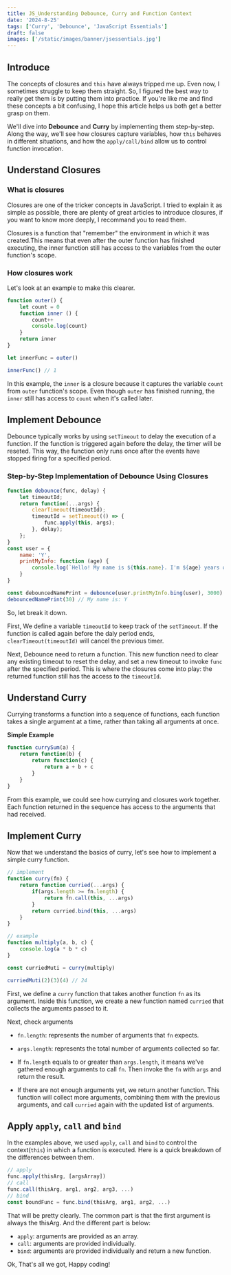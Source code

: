 ```yaml
---
title: JS_Understanding Debounce, Curry and Function Context
date: '2024-8-25'
tags: ['Curry', 'Debounce', 'JavaScript Essentials']
draft: false
images: ['/static/images/banner/jsessentials.jpg']
---
```


## Introduce
The concepts of closures and `this` have always tripped me up. Even now, I sometimes struggle to keep them straight. So, I figured the best way to really get them is by putting them into practice. If you're like me and find these concepts a bit confusing, I hope this article helps us both get a better grasp on them.

We'll dive into **Debounce** and **Curry** by implementing them step-by-step. Along the way, we'll see how closures capture variables, how `this` behaves in different situations, and how the `apply/call/bind` allow us to control function invocation.

## Understand Closures
### What is closures
Closures are one of the tricker concepts in JavaScript. I tried to explain it as simple as possible, there are plenty of great articles to introduce closures, if you want to know more deeply, I recommand you to read them. 

Closures is a function that "remember" the environment in which it was created.This means that even after the outer function has finished executing, the inner function still has access to the variables from the outer function's scope.
### How closures work
Let's look at an example to make this clearer.
```javascript
function outer() {
	let count = 0
	function inner () {
		count++
		console.log(count)
	}
	return inner
}

let innerFunc = outer()

innerFunc() // 1
```
In this example, the `inner` is a closure because it captures the variable `count` from `outer` function's scope. Even though `outer` has finished running, the `inner` still has access to `count` when it's called later. 
## Implement Debounce
Debounce typically works by using `setTimeout` to delay the execution of a function. If the function is triggered again before the delay, the timer will be reseted. This way, the function only runs once after the events have stopped firing for a specified period.
### Step-by-Step Implementation of Debounce Using Closures
```javascript
function debounce(func, delay) {
    let timeoutId;
    return function(...args) {
        clearTimeout(timeoutId);
        timeoutId = setTimeout(() => {
            func.apply(this, args);
        }, delay);
    };
}
const user = {
	name: 'Y',
	printMyInfo: function (age) {
		console.log(`Hello! My name is ${this.name}. I'm ${age} years old.`)
	}
}

const debouncedNamePrint = debounce(user.printMyInfo.bing(user), 3000)
debouncedNamePrint(30) // My name is: Y
```

So, let break it down.

First, We define a variable `timeoutId` to keep track of the `setTimeout`. If the function is called again before the daly period ends, `clearTimeout(timeoutId)` will cancel the previous timer.

Next, Debounce need to  return a function. This new function need to clear any existing timeout to reset the delay, and set a new timeout to invoke  `func` after the specified period. This is where the closures come into play: the returned function still has the access to the `timeoutId`.

## Understand Curry
Currying transforms a function into a sequence of functions, each function takes a single argument at a time, rather than taking all arguments at once.

**Simple Example**
```javascript
function currySum(a) {
	return function(b) {
		return function(c) {
			return a + b + c
		}
	}
}
```
From this example, we could see how currying and closures work together. Each function returned in the sequence has access to the arguments that had received.
## Implement Curry
Now that we understand the basics of curry, let's see how to implement a simple curry function.

```javascript
// implement
function curry(fn) {
	return function curried(...args) {
		if(args.length >= fn.length) {
			return fn.call(this, ...args)
		}
		return curried.bind(this, ...args)
	}
}

// example
function multiply(a, b, c) {
	console.log(a * b * c)
}

const curriedMuti = curry(multiply)

curriedMuti(2)(3)(4) // 24
```
First, we define a `curry` function that takes another function `fn` as its argument. Inside this function, we create a new function named `curried` that collects the arguments passed to it.

Next, check arguments
- `fn.length`: represents the number of arguments that `fn` expects.
- `args.length`: represents the total number of arguments collected so far. 

- If `fn.length` equals to or greater than `args.length`, it means we've gathered enough arguments to call `fn`. Then invoke the `fn` with `args` and return the result.
- If there are not enough arguments yet, we return another function. This function will collect more arguments, combining them with the previous arguments, and call `curried` again with the updated list of arguments.
## Apply `apply`, `call` and `bind`
In the examples above, we used `apply`, `call` and `bind` to control the context(`this`) in which a function is executed. Here is a quick breakdown of the differences between them.

```javascript
// apply
func.apply(thisArg, [argsArray])
// call
func.call(thisArg, arg1, arg2, arg3, ...)
// bind
const boundFunc = func.bind(thisArg, arg1, arg2, ...)
```

That will be pretty clearly. The common part is that the first argument is always the thisArg. And the different part is below:
- `apply`: arguments are provided as an array.
- `call`: arguments are provided individually.
- `bind`: arguments are provided individually and return a new function.



Ok, That's all we got, Happy coding!